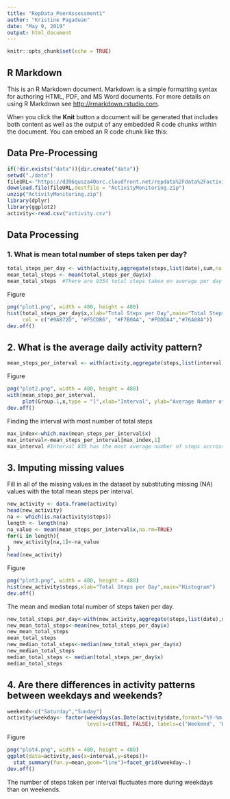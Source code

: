 ---
title: "RepData_PeerAssessment1"
author: "Kristine Pagaduan"
date: "May 9, 2019"
output: html_document
---

```{r setup, include=FALSE}
knitr::opts_chunk$set(echo = TRUE)
```

## R Markdown

This is an R Markdown document. Markdown is a simple formatting syntax for authoring HTML, PDF, and MS Word documents. For more details on using R Markdown see <http://rmarkdown.rstudio.com>.

When you click the **Knit** button a document will be generated that includes both content as well as the output of any embedded R code chunks within the document. You can embed an R code chunk like this:

## Data Pre-Processing
```{r}
if(!dir.exists("data")){dir.create("data")}
setwd("./data")
fileURL<-"https://d396qusza40orc.cloudfront.net/repdata%2Fdata%2Factivity.zip"
download.file(fileURL,destfile = "ActivityMonitoring.zip")
unzip("ActivityMonitoring.zip")
library(dplyr)
library(ggplot2)
activity<-read.csv("activity.csv")
```

## Data Processing

### 1. What is mean total number of steps taken per day?

```{r}
total_steps_per_day <- with(activity,aggregate(steps,list(date),sum,na.rm=TRUE))
mean_total_steps <- mean(total_steps_per_day$x)
mean_total_steps  #There are 9354 total steps taken on average per day
```
Figure
```{r}
png("plot1.png", width = 480, height = 480)
hist(total_steps_per_day$x,xlab="Total Steps per Day",main="Total Steps per Day",
     col = c("#9A872D", "#F5CDB6", "#F7B0AA", "#FDDDA4","#76A08A"))
dev.off()
```

## 2. What is the average daily activity pattern?

```{r}
mean_steps_per_interval <- with(activity,aggregate(steps,list(interval),mean,na.rm=TRUE))
```
Figure
```{r}
png("plot2.png", width = 480, height = 480)
with(mean_steps_per_interval,
     plot(Group.1,x,type = "l",xlab="Interval", ylab="Average Number of Steps"))
dev.off()
```
Finding the interval with most number of total steps
```{r}
max_index<-which.max(mean_steps_per_interval$x)
max_interval<-mean_steps_per_interval[max_index,1]
max_interval #Interval 835 has the most average number of steps accross all days
```

## 3. Imputing missing values

Fill in all of the missing values in the dataset by substituting missing (NA) values with the total mean steps per interval.
```{r}
new_activity <- data.frame(activity)
head(new_activity)
na <- which(is.na(activity$steps))
length <- length(na)
na_value <- mean(mean_steps_per_interval$x,na.rm=TRUE)
for(i in length){
  new_activity[na,1]<-na_value
}
head(new_activity)
```
Figure
```{r}
png("plot3.png", width = 480, height = 480)
hist(new_activity$steps,xlab="Total Steps per Day",main="Histogram")
dev.off()
```
The mean and median total number of steps taken per day. 
```{r}
new_total_steps_per_day<-with(new_activity,aggregate(steps,list(date),sum,na.rm=TRUE))
new_mean_total_steps<-mean(new_total_steps_per_day$x)
new_mean_total_steps
mean_total_steps
new_median_total_steps<-median(new_total_steps_per_day$x)
new_median_total_steps
median_total_steps <- median(total_steps_per_day$x)
median_total_steps
```

## 4. Are there differences in activity patterns between weekdays and weekends?
```{r}
weekend<-c("Saturday","Sunday")
activity$weekday<- factor(weekdays(as.Date(activity$date,format="%Y-%m-%d")) %in% weekend,
                          levels=c(TRUE, FALSE), labels=c('Weekend', 'Weekday'))
```
Figure
```{r}
png("plot4.png", width = 480, height = 480)
ggplot(data=activity,aes(x=interval,y=steps))+
  stat_summary(fun.y=mean,geom="line")+facet_grid(weekday~.)
dev.off()
```
The number of steps taken per interval fluctuates more during weekdays than on weekends.